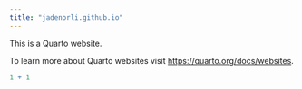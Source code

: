 ```yaml
---
title: "jadenorli.github.io"
---
```


This is a Quarto website.

To learn more about Quarto websites visit <https://quarto.org/docs/websites>.

```r
1 + 1 
```
